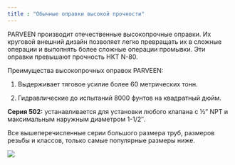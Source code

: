 ```yaml
---
title : "Обычные оправки высокой прочности"
---
```


PARVEEN производит отечественные высокопрочные оправки. Их круговой внешний дизайн позволяет легко превращать их в сложные операции и выполнять более сложные операции промывки. Эти оправки превышают прочность НКТ N-80.

Преимущества высокопрочных оправок PARVEEN:

1. Выдерживает тяговое усилие более 60 метрических тонн.

2. Гидравлические до испытаний 8000 фунтов на квадратный дюйм.

**Серия 502:** устанавливается для установки любого клапана с ½” NPT и максимальным наружным диаметром 1-1/2″.

Все вышеперечисленные серии большого размера труб, размеров резьбы и классов, только самые популярные размеры ниже.

<img src="./high-strength-conventional-mandrels.png" />